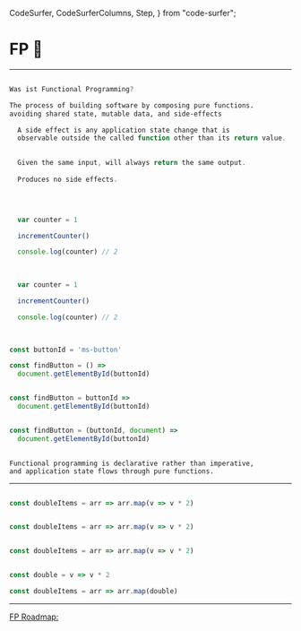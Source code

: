   CodeSurfer,
  CodeSurferColumns,
  Step,
} from "code-surfer";


# FP 👋

---

<CodeSurfer>

```js

Was ist Functional Programming?

```

```md title='Functional Programming'
The process of building software by composing pure functions.
avoiding shared state, mutable data, and side-effects 
```

```js title='Side Effects'
  A side effect is any application state change that is 
  observable outside the called function other than its return value. 
```

```js title='Pure Function'
  
  Given the same input, will always return the same output.
  
  Produces no side effects.

```

```js file=./codesnipets/caseforPurity1.js title='Purity'
```

```js file=./codesnipets/caseForPurity2.js title=Purity 
```

```js title='Purity'
  
  var counter = 1

  incrementCounter()

  console.log(counter) // 2
  
```

```js 4 title='Purity' subtitle=' ️⚠️️ Impurity Indikator: Funktionen deren return Value nicht benutzt wird'
  
  var counter = 1

  incrementCounter()

  console.log(counter) // 2
  
```

```js title='Is it Pure?'

const buttonId = 'ms-button'

const findButton = () => 
  document.getElementById(buttonId)

```

```js title='Is it Pure?'

const findButton = buttonId => 
  document.getElementById(buttonId)

```

```js title='Is it Pure?'

const findButton = (buttonId, document) =>
  document.getElementById(buttonId)
  
```

```
Functional programming is declarative rather than imperative,
and application state flows through pure functions.
```

</CodeSurfer>

---

<CodeSurferColumns>

<Step>

```js file=./codesnipets/doubleitems.js title='Imperativ'
```

```js title='Declarativ'
const doubleItems = arr => arr.map(v => v * 2)
```

</Step>

<Step subtitle="Mutation">

```js 4[18:22] file=./codesnipets/doubleitems.js
```

```js
const doubleItems = arr => arr.map(v => v * 2)
```

</Step>

<Step subtitle="Impure Variante">

```js 1:7 file=./codesnipets/doubleItemsMutate.js
```

```js
const doubleItems = arr => arr.map(v => v * 2)
```

</Step>

<Step subtitle="Composition">

```js 1:7 file=./codesnipets/doubleItems.js
```

```js
const double = v => v * 2

const doubleItems = arr => arr.map(double)
```

</Step>

</CodeSurferColumns>

---

[FP Roadmap:](https://hub.packtpub.com/a-five-level-learning-roadmap-for-functional-programmers/)
